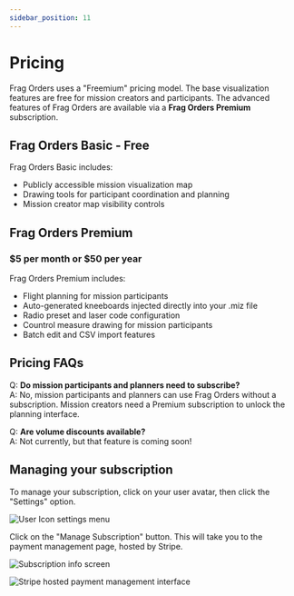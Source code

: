 ```yaml
---
sidebar_position: 11
---
```


# Pricing

Frag Orders uses a "Freemium" pricing model. The base visualization features are free for mission creators and participants. The advanced features of Frag Orders are available via a **Frag Orders Premium** subscription.

## Frag Orders Basic - Free
Frag Orders Basic includes:

* Publicly accessible mission visualization map
* Drawing tools for participant coordination and planning
* Mission creator map visibility controls

## Frag Orders Premium
### **$5 per month or $50 per year**

Frag Orders Premium includes:

* Flight planning for mission participants
* Auto-generated kneeboards injected directly into your .miz file
* Radio preset and laser code configuration
* Countrol measure drawing for mission participants
* Batch edit and CSV import features

## Pricing FAQs

Q: **Do mission participants and planners need to subscribe?**<br/>
A: No, mission participants and planners can use Frag Orders without a subscription. Mission creators need a Premium subscription to unlock the planning interface.

Q: **Are volume discounts available?**<br/>
A: Not currently, but that feature is coming soon!
    
## Managing your subscription

To manage your subscription, click on your user avatar, then click the "Settings" option.

![User Icon settings menu](../static/img/pricing-1.png)

Click on the "Manage Subscription" button. This will take you to the payment management page, hosted by Stripe.

![Subscription info screen](../static/img/pricing-2.png)

![Stripe hosted payment management interface](../static/img/pricing-3.png)

